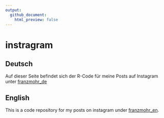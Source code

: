 ```yaml
---
output:
  github_document:
    html_preview: false
---
```


# instragram

## Deutsch

Auf dieser Seite befindet sich der R-Code für meine Posts auf Instagram unter [franzmohr_de](https://www.instagram.com/franzmohr_de/)

## English

This is a code repository for my posts on instagram under [franzmohr_en](https://www.instagram.com/franzmohr_en/).

